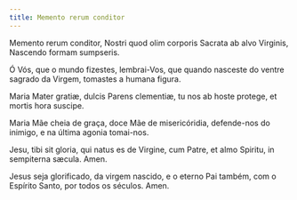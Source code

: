 ```yaml
---
title: Memento rerum conditor
---
```


<div class="side-by-side not-content">

Memento rerum conditor, Nostri quod olim corporis Sacrata ab alvo Virginis, Nascendo formam sumpseris.

Ó Vós, que o mundo fizestes, lembrai-Vos, que quando nasceste do ventre sagrado da Virgem, tomastes a humana figura.

Maria Mater gratiæ, dulcis Parens clementiæ, tu nos ab hoste protege, et mortis hora suscipe.

Maria Mãe cheia de graça, doce Mãe de misericóridia, defende-nos do inimigo, e na última agonia tomai-nos.

Jesu, tibi sit gloria, qui natus es de Virgine, cum Patre, et almo Spiritu, in sempiterna sæcula. Amen.

Jesus seja glorificado, da virgem nascido, e o eterno Pai também, com o Espírito Santo, por todos os séculos. Amen.

</div>
